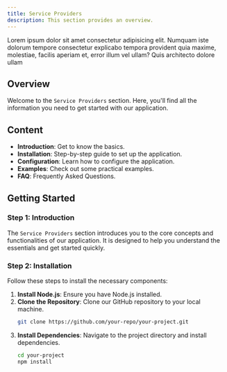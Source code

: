 ```yaml
---
title: Service Providers
description: This section provides an overview.
---
```


Lorem ipsum dolor sit amet consectetur adipisicing elit. Numquam iste dolorum tempore consectetur explicabo tempora provident quia maxime, molestiae, facilis aperiam et, error illum vel ullam? Quis architecto dolore ullam

## Overview

Welcome to the `Service Providers` section. Here, you'll find all the information you need to get started with our application.

## Content

- **Introduction**: Get to know the basics.
- **Installation**: Step-by-step guide to set up the application.
- **Configuration**: Learn how to configure the application.
- **Examples**: Check out some practical examples.
- **FAQ**: Frequently Asked Questions.

## Getting Started

### Step 1: Introduction

The `Service Providers` section introduces you to the core concepts and functionalities of our application. It is designed to help you understand the essentials and get started quickly.

### Step 2: Installation

Follow these steps to install the necessary components:

1. **Install Node.js**: Ensure you have Node.js installed.
2. **Clone the Repository**: Clone our GitHub repository to your local machine.
   ```bash
   git clone https://github.com/your-repo/your-project.git
   ```
3. **Install Dependencies**: Navigate to the project directory and install dependencies.
   ```bash
   cd your-project
   npm install
   ```
